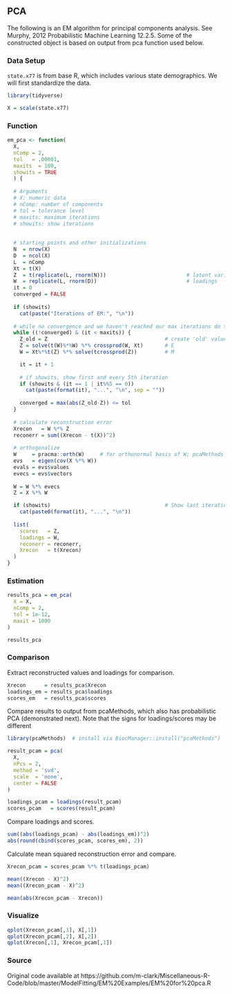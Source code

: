 ## PCA


The following is an EM algorithm for principal components analysis. See Murphy,
2012 Probabilistic Machine Learning 12.2.5. Some of the constructed object is
based on output from <span class="func" style = "">pca</span> function used below. 

### Data Setup

`state.x77` is from base R, which includes various state demographics.  We will first standardize the data.

```r
library(tidyverse)

X = scale(state.x77)
```


###  Function

```r
em_pca <- function(
  X,
  nComp = 2,
  tol   = .00001,
  maxits  = 100,
  showits = TRUE
  ) {
  
  # Arguments 
  # X: numeric data
  # nComp: number of components
  # tol = tolerance level
  # maxits: maximum iterations
  # showits: show iterations
  
  
  # starting points and other initializations
  N  = nrow(X)
  D  = ncol(X)
  L  = nComp
  Xt = t(X)
  Z  = t(replicate(L, rnorm(N)))                          # latent variables
  W  = replicate(L, rnorm(D))                             # loadings
  it = 0
  converged = FALSE
    
  if (showits)                                                     
    cat(paste("Iterations of EM:", "\n"))
  
  # while no convergence and we haven't reached our max iterations do this stuff
  while ((!converged) & (it < maxits)) {                           
    Z_old = Z                                      # create 'old' values for comparison
    Z = solve(t(W)%*%W) %*% crossprod(W, Xt)       # E
    W = Xt%*%t(Z) %*% solve(tcrossprod(Z))         # M

    it = it + 1
    
    # if showits, show first and every 5th iteration
    if (showits & (it == 1 | it%%5 == 0))           
      cat(paste(format(it), "...", "\n", sep = ""))
    
    converged = max(abs(Z_old-Z)) <= tol
  }
  
  # calculate reconstruction error
  Xrecon   = W %*% Z
  reconerr = sum((Xrecon - t(X))^2)
  
  # orthogonalize
  W     = pracma::orth(W)     # for orthonormal basis of W; pcaMethods package has also
  evs   = eigen(cov(X %*% W))
  evals = evs$values
  evecs = evs$vectors
  
  W = W %*% evecs
  Z = X %*% W

  if (showits)                                     # Show last iteration
    cat(paste0(format(it), "...", "\n"))
  
  list(
    scores   = Z,
    loadings = W,
    reconerr = reconerr,
    Xrecon   = t(Xrecon)
  )
}
```






### Estimation

```r
results_pca = em_pca(
  X = X,
  nComp = 2,
  tol = 1e-12,
  maxit = 1000
)

results_pca
```

### Comparison

Extract reconstructed values and loadings for comparison.

```r
Xrecon      = results_pca$Xrecon
loadings_em = results_pca$loadings
scores_em   = results_pca$scores
```

Compare results to output from <span class="pack" style = "">pcaMethods</span>, which also has probabilistic PCA (demonstrated next). Note that the signs for loadings/scores may be different

```r
library(pcaMethods)  # install via BiocManager::install("pcaMethods")

result_pcam = pca(
  X,
  nPcs = 2,
  method = 'svd',
  scale  = 'none',
  center = FALSE
)

loadings_pcam = loadings(result_pcam)
scores_pcam   = scores(result_pcam)
```


Compare loadings and scores.

```r
sum((abs(loadings_pcam) - abs(loadings_em))^2)
abs(round(cbind(scores_pcam, scores_em), 2))
```


Calculate mean squared reconstruction error and compare.

```r
Xrecon_pcam = scores_pcam %*% t(loadings_pcam)

mean((Xrecon - X)^2)
mean((Xrecon_pcam - X)^2)

mean(abs(Xrecon_pcam - Xrecon))
```



### Visualize

```r
qplot(Xrecon_pcam[,1], X[,1])
qplot(Xrecon_pcam[,2], X[,2])
qplot(Xrecon[,1], Xrecon_pcam[,1])
```


### Source

Original code available at
https://github.com/m-clark/Miscellaneous-R-Code/blob/master/ModelFitting/EM%20Examples/EM%20for%20pca.R
